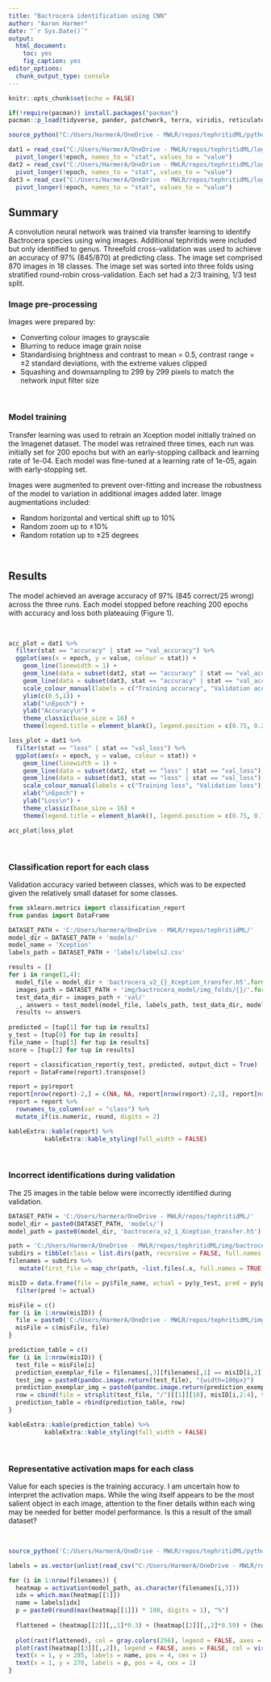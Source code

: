 ```yaml
---
title: "Bactrocera identification using CNN"
author: "Aaron Harmer"
date: "`r Sys.Date()`"
output: 
  html_document: 
    toc: yes
    fig_caption: yes
editor_options: 
  chunk_output_type: console
---
```


```r
knitr::opts_chunk$set(echo = FALSE)
```

```r
if(!require(pacman)) install.packages("pacman")
pacman::p_load(tidyverse, pander, patchwork, terra, viridis, reticulate, kableExtra)

source_python("C:/Users/HarmerA/OneDrive - MWLR/repos/tephritidML/python/train_test_functions.py")

dat1 = read_csv("C:/Users/HarmerA/OneDrive - MWLR/repos/tephritidML/logs/bactrocera_v2_1_Xception_200_epoch_transfer_earlyStop_log.csv") %>% 
  pivot_longer(!epoch, names_to = "stat", values_to = "value")
dat2 = read_csv("C:/Users/HarmerA/OneDrive - MWLR/repos/tephritidML/logs/bactrocera_v2_2_Xception_200_epoch_transfer_earlyStop_log.csv") %>% 
  pivot_longer(!epoch, names_to = "stat", values_to = "value")
dat3 = read_csv("C:/Users/HarmerA/OneDrive - MWLR/repos/tephritidML/logs/bactrocera_v2_3_Xception_200_epoch_transfer_earlyStop_log.csv") %>% 
  pivot_longer(!epoch, names_to = "stat", values_to = "value")
```

## Summary

A convolution neural network was trained via transfer learning to identify Bactrocera species using wing images. Additional tephritids were included but only identified to genus. Threefold cross-validation was used to achieve an accuracy of 97% (845/870) at predicting class. The image set comprised 870 images in 18 classes. The image set was sorted into three folds using stratified round-robin cross-validation. Each set had a 2/3 training, 1/3 test split.

### Image pre-processing

Images were prepared by:

-   Converting colour images to grayscale
-   Blurring to reduce image grain noise
-   Standardising brightness and contrast to mean = 0.5, contrast range = ±2 standard deviations, with the extreme values clipped
-   Squashing and downsampling to 299 by 299 pixels to match the network input filter size

<br>

### Model training

Transfer learning was used to retrain an Xception model initially trained on the Imagenet dataset. The model was retrained three times, each run was initially set for 200 epochs but with an early-stopping callback and learning rate of 1e-04. Each model was fine-tuned at a learning rate of 1e-05, again with early-stopping set.

Images were augmented to prevent over-fitting and increase the robustness of the model to variation in additional images added later. Image augmentations included:

-   Random horizontal and vertical shift up to 10%
-   Random zoom up to ±10%
-   Random rotation up to ±25 degrees

<br>

## Results

The model achieved an average accuracy of 97% (845 correct/25 wrong) across the three runs. Each model stopped before reaching 200 epochs with accuracy and loss both plateauing (Figure 1).

<br>

```r
acc_plot = dat1 %>% 
  filter(stat == "accuracy" | stat == "val_accuracy") %>% 
  ggplot(aes(x = epoch, y = value, colour = stat)) +
    geom_line(linewidth = 1) +
    geom_line(data = subset(dat2, stat == "accuracy" | stat == "val_accuracy"), aes(x = epoch, y = value, colour = stat), linewidth = 1) +
    geom_line(data = subset(dat3, stat == "accuracy" | stat == "val_accuracy"), aes(x = epoch, y = value, colour = stat), linewidth = 1) +
    scale_colour_manual(labels = c("Training accuracy", "Validation accuracy"), values = c("#70ad47", "#4472c4")) +
    ylim(c(0.5,1)) +
    xlab("\nEpoch") +
    ylab("Accuracy\n") +
    theme_classic(base_size = 16) +
    theme(legend.title = element_blank(), legend.position = c(0.75, 0.25))

loss_plot = dat1 %>% 
  filter(stat == "loss" | stat == "val_loss") %>% 
  ggplot(aes(x = epoch, y = value, colour = stat)) +
    geom_line(linewidth = 1) +
    geom_line(data = subset(dat2, stat == "loss" | stat == "val_loss"), aes(x = epoch, y = value, colour = stat), linewidth = 1) +
    geom_line(data = subset(dat3, stat == "loss" | stat == "val_loss"), aes(x = epoch, y = value, colour = stat), linewidth = 1) +
    scale_colour_manual(labels = c("Training loss", "Validation loss"), values = c("#70ad47", "#4472c4")) +
    xlab("\nEpoch") +
    ylab("Loss\n") +
    theme_classic(base_size = 16) +
    theme(legend.title = element_blank(), legend.position = c(0.75, 0.75))

acc_plot|loss_plot
```

<br>

### Classification report for each class

Validation accuracy varied between classes, which was to be expected given the relatively small dataset for some classes.

```python
from sklearn.metrics import classification_report
from pandas import DataFrame

DATASET_PATH = 'C:/Users/harmera/OneDrive - MWLR/repos/tephritidML/'
model_dir = DATASET_PATH + 'models/'
model_name = 'Xception'
labels_path = DATASET_PATH + 'labels/labels2.csv'

results = []
for i in range(1,4):
  model_file = model_dir + 'bactrocera_v2_{}_Xception_transfer.h5'.format(i)
  images_path = DATASET_PATH + 'img/bactrocera_model/img_folds/{}/'.format(i)
  test_data_dir = images_path + 'val/'
  _, answers = test_model(model_file, labels_path, test_data_dir, model_name)
  results += answers
 
predicted = [tup[1] for tup in results]
y_test = [tup[0] for tup in results]
file_name = [tup[3] for tup in results]
score = [tup[2] for tup in results]

report = classification_report(y_test, predicted, output_dict = True)
report = DataFrame(report).transpose()
```

```r
report = py$report
report[nrow(report)-2,] = c(NA, NA, report[nrow(report)-2,3], report[nrow(report)-1,4])  # Because of blank line for global accuracy in report
report = report %>%
  rownames_to_column(var = "class") %>%
  mutate_if(is.numeric, round, digits = 2)

kableExtra::kable(report) %>% 
          kableExtra::kable_styling(full_width = FALSE)
```

<br>

### Incorrect identifications during validation
The 25 images in the table below were incorrectly identified during validation.

```r
DATASET_PATH = 'C:/Users/harmera/OneDrive - MWLR/repos/tephritidML/'
model_dir = paste0(DATASET_PATH, 'models/')
model_path = paste0(model_dir, 'bactrocera_v2_1_Xception_transfer.h5')

path = 'C:/Users/HarmerA/OneDrive - MWLR/repos/tephritidML/img/bactrocera_model/img_sorted'
subdirs = tibble(class = list.dirs(path, recursive = FALSE, full.names = FALSE), path = list.dirs(path, recursive = FALSE))
filenames = subdirs %>%
   mutate(first_file = map_chr(path, ~list.files(.x, full.names = TRUE)[1]))

misID = data.frame(file = py$file_name, actual = py$y_test, pred = py$predicted, score = unlist(py$score)) %>% 
  filter(pred != actual)

misFile = c()
for (i in 1:nrow(misID)) {
  file = paste0('C:/Users/HarmerA/OneDrive - MWLR/repos/tephritidML/img/bactrocera_model/img_sorted/', misID[i,1])
  misFile = c(misFile, file)
}

prediction_table = c()
for (i in 1:nrow(misID)) {
  test_file = misFile[i]
  prediction_exemplar_file = filenames[,3][filenames[,1] == misID[i,2]]
  test_img = paste0(pandoc.image.return(test_file), "{width=100px}")
  prediction_exemplar_img = paste0(pandoc.image.return(prediction_exemplar_file), "{width=100px}")
  row = cbind(file = strsplit(test_file, "/")[[1]][10], misID[i,2:4], test_img, prediction_exemplar_img)
  prediction_table = rbind(prediction_table, row)
}

kableExtra::kable(prediction_table) %>%
          kableExtra::kable_styling(full_width = FALSE)
```

<br>

### Representative activation maps for each class

Value for each species is the training accuracy. I am uncertain how to interpret the activation maps. While the wing itself appears to be the most salient object in each image, attention to the finer details within each wing may be needed for better model performance. Is this a result of the small dataset?

<br>

```r
source_python('C:/Users/HarmerA/OneDrive - MWLR/repos/tephritidML/python/exp/act_maps.py')

labels = as.vector(unlist(read_csv("C:/Users/HarmerA/OneDrive - MWLR/repos/tephritidML/labels/labels2.csv", col_names = FALSE)))

for (i in 1:nrow(filenames)) {
  heatmap = activation(model_path, as.character(filenames[i,3]))
  idx = which.max(heatmap[[1]])
  name = labels[idx]
  p = paste0(round(max(heatmap[[1]]) * 100, digits = 1), "%")
  
  flattened = (heatmap[[2]][,,1]*0.3) + (heatmap[[2]][,,2]*0.59) + (heatmap[[2]][,,3]*0.11)
  
  plot(rast(flattened), col = gray.colors(256), legend = FALSE, axes = FALSE)
  plot(rast(heatmap[[3]][,,2]), legend = FALSE, axes = FALSE, col = viridis(256), alpha = 0.4, add = TRUE)
  text(x = 1, y = 285, labels = name, pos = 4, cex = 1)
  text(x = 1, y = 270, labels = p, pos = 4, cex = 1)
}
```
